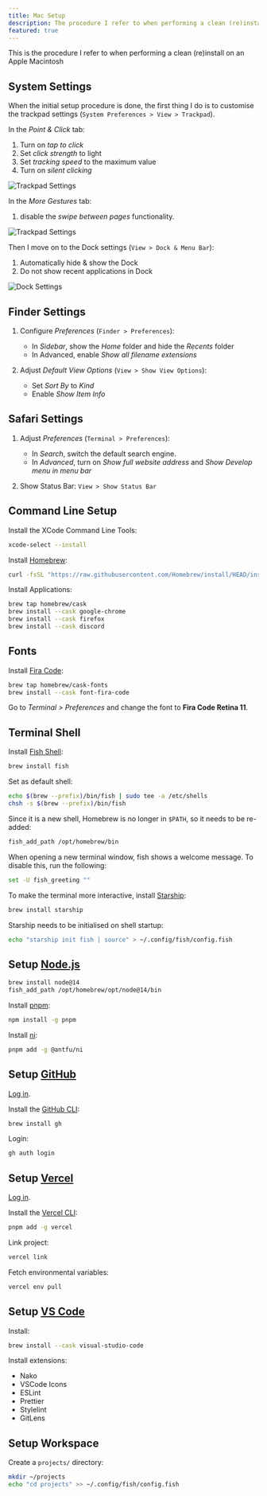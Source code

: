 ```yaml
---
title: Mac Setup
description: The procedure I refer to when performing a clean (re)install on an Apple Macintosh
featured: true
---
```


This is the procedure I refer to when performing a clean (re)install on an Apple Macintosh

## System Settings

When the initial setup procedure is done, the first thing I do is to customise the trackpad settings (`System Preferences > View > Trackpad`).

In the _Point & Click_ tab:

1. Turn on _tap to click_
2. Set _click strength_ to light
3. Set _tracking speed_ to the maximum value
4. Turn on _silent clicking_

<Image
    src="/images/mac/settings/trackpad.png"
    alt="Trackpad Settings"
    width={1560}
    height={1248}
/>

In the _More Gestures_ tab:

1. disable the _swipe between pages_ functionality.

<Image
    src="/images/mac/settings/trackpad-more.png"
    alt="Trackpad Settings"
    width={1560}
    height={1248}
/>

Then I move on to the Dock settings (`View > Dock & Menu Bar`):

1. Automatically hide & show the Dock
2. Do not show recent applications in Dock

<Image
    src="/images/mac/settings/dock.png"
    alt="Dock Settings"
    width={1560}
    height={1300}
/>

## Finder Settings

1. Configure _Preferences_ (`Finder > Preferences`):

    - In _Sidebar_, show the _Home_ folder and hide the _Recents_ folder
    - In Advanced, enable _Show all filename extensions_

2. Adjust _Default View Options_ (`View > Show View Options`):

    - Set _Sort By_ to _Kind_
    - Enable _Show Item Info_

## Safari Settings

1. Adjust _Preferences_ (`Terminal > Preferences`):

    - In _Search_, switch the default search engine.
    - In _Advanced_, turn on _Show full website address_ and _Show Develop menu in menu bar_

2. Show Status Bar: `View > Show Status Bar`

## Command Line Setup

Install the XCode Command Line Tools:

```bash
xcode-select --install
```

Install [Homebrew](https://brew.sh):

```bash
curl -fsSL "https://raw.githubusercontent.com/Homebrew/install/HEAD/install.sh" | bash
```

Install Applications:

```bash
brew tap homebrew/cask
brew install --cask google-chrome
brew install --cask firefox
brew install --cask discord
```

## Fonts

Install [Fira Code](https://github.com/tonsky/FiraCode):

```bash
brew tap homebrew/cask-fonts
brew install --cask font-fira-code
```

Go to _Terminal > Preferences_ and change the font to **Fira Code Retina 11**.

## Terminal Shell

Install [Fish Shell](https://fishshell.com):

```bash
brew install fish
```

Set as default shell:

```bash
echo $(brew --prefix)/bin/fish | sudo tee -a /etc/shells
chsh -s $(brew --prefix)/bin/fish
```

Since it is a new shell, Homebrew is no longer in `$PATH`, so it needs to be re-added:

```bash
fish_add_path /opt/homebrew/bin
```

When opening a new terminal window, fish shows a welcome message. To disable this, run the following:

```bash
set -U fish_greeting ""
```

To make the terminal more interactive, install [Starship](https://starship.rs):

```bash
brew install starship
```

Starship needs to be initialised on shell startup:

```bash
echo "starship init fish | source" > ~/.config/fish/config.fish
```

## Setup [Node.js](https://nodejs.org)

```bash
brew install node@14
fish_add_path /opt/homebrew/opt/node@14/bin
```

Install [pnpm](https://pnpm.io):

```bash
npm install -g pnpm
```

Install [ni](https://github.com/antfu/ni):

```bash
pnpm add -g @antfu/ni
```

## Setup [GitHub](https://github.com)

[Log in](https://github.com/login).

Install the [GitHub CLI](https://cli.github.com):

```bash
brew install gh
```

Login:

```bash
gh auth login
```

## Setup [Vercel](https://vercel.com)

[Log in](https://vercel.com/login).

Install the [Vercel CLI](https://vercel.com/cli):

```bash
pnpm add -g vercel
```

Link project:

```bash
vercel link
```

Fetch environmental variables:

```bash
vercel env pull
```

## Setup [VS Code](https://code.visualstudio.org)

Install:

```bash
brew install --cask visual-studio-code
```

Install extensions:

-   Nako
-   VSCode Icons
-   ESLint
-   Prettier
-   Stylelint
-   GitLens

## Setup Workspace

Create a `projects/` directory:

```bash
mkdir ~/projects
echo "cd projects" >> ~/.config/fish/config.fish
```
